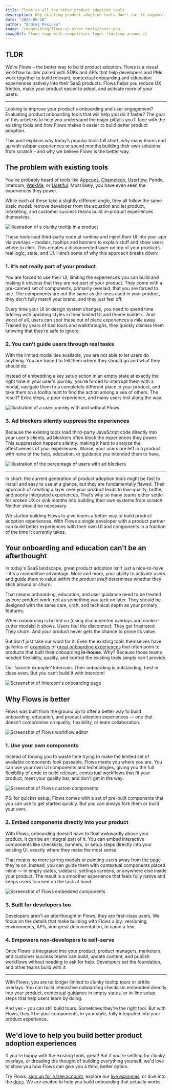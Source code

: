 ```yaml
---
title: Flows vs all the other product adoption tools
description: Why existing product adoption tools don't cut it anymore.
date: "2025-06-18"
author: "Ondrej Pesicka"
image: /images/blog/flows-vs-other-tools/cover.png
imageAlt: Flows logo with competitors logos floating around it
---
```


## TLDR

We're Flows – the better way to build product adoption. Flows is a visual workflow builder paired with SDKs and APIs that help developers and PMs work together to build relevant, contextual onboarding and education experiences natively into their SaaS products. Flows helps you reduce UX friction, make your product easier to adopt, and activate more of your users.

---

Looking to improve your product's onboarding and user engagement? Evaluating product onboarding tools that will help you do it faster? The goal of this article is to help you understand the major pitfalls you'll face with the existing tools and how Flows makes it easier to build better product adoption.

This post explains why today’s popular tools fall short, why many teams end up with subpar experiences or spend months building their own solutions from scratch – and why we believe Flows is the better way.

## The problem with existing tools

You’ve probably heard of tools like [Appcues](/alternatives/appcues), [Chameleon](/alternatives/chameleon), [Userflow](/alternatives/userflow), Pendo, Intercom, [WalkMe](/alternatives/walkme), or [Usetiful](/alternatives/usetiful). Most likely, you have even seen the experiences they power.

While each of these take a slightly different angle, they all follow the same basic model: remove developer from the equation and let product, marketing, and customer success teams build in-product experiences themselves.

<Image
  src="/images/blog/flows-vs-other-tools/clunky-tooltip.png"
  alt="Illustration of a clunky tooltip in a product"
  width={3600}
  height={1432}
/>

These tools load third-party code at runtime and inject their UI into your app via overlays – modals, tooltips and banners to explain stuff and show users where to click. This creates a disconnected layer on top of your product’s real logic, state, and UI. Here’s some of why this approach breaks down:

### 1. It’s not really part of your product

You are forced to use their UI, limiting the experiences you can build and making it obvious that they are not part of your product. They come with a pre-canned set of components, primarily overlaid, that you are forced to use. The components are not the same as the ones used in your product, they don't fully match your brand, and they just feel off.

Every time your UI or design system changes, you need to spend time fiddling with updating styles in their limited UI and theme builders. And worst of all, users can spot these out of place experiences a mile away. Trained by years of bad tours and walkthroughs, they quickly dismiss them knowing that they’re safe to ignore.

### 2. You can’t guide users through real tasks

With the limited modalities available, you are not able to let users do anything. You are forced to tell them where they should go and what they should do.

Instead of embedding a key setup action in an empty state at exactly the right time in your user's journey, you’re forced to interrupt them with a modal, navigate them to a completely different place in your product, and take them on a tooltip hunt to find the action among a sea of others. The result? Extra steps, a poor experience, and many users lost along the way.

<Image
  src="/images/blog/flows-vs-other-tools/user-journey.jpg"
  alt="Illustration of a user journey with and without Flows"
  width={2000}
  height={1125}
/>

### 3. Ad blockers silently suppress the experiences

Because the existing tools load third-party JavaScript code directly into your user's clients, ad blockers often block the experiences they power. This suppression happens silently. making it hard to analyze the effectiveness of your experiences. Worse, your users are left in a product with none of the help, education, or guidance you intended them to have.

<Image
  src="/images/blog/flows-vs-other-tools/ad-blockers.jpg"
  alt="Illustration of the percentage of users with ad blockers"
  width={2000}
  height={1125}
/>

---

In short: the current generation of product adoption tools might be fast to install and easy to use at a glance, but they are fundamentally flawed. Their approach of creating a layer over your product leads to low-quality, brittle, and poorly integrated experiences. That’s why so many teams either settle for broken UX or sink months into building their own systems from scratch. Neither should be necessary.

We started building Flows to give teams a better way to build product adoption experiences. With Flows a single developer with a product partner can build better experiences with their own UI and components in a fraction of the time it currently takes.

## Your onboarding and education can't be an afterthought

In today's SaaS landscape, great product adoption isn't just a nice-to-have – it's a competitive advantage. More and more, your ability to activate users and guide them to value _within the product itself_ determines whether they stick around or churn.

That means onboarding, education, and user guidance need to be treated as core product work, not as something you tack on later. They should be designed with the same care, craft, and technical depth as your primary features.

When onboarding is bolted on (using disconnected overlays and cookie-cutter modals) it shows. Users feel the disconnect. They get frustrated. They churn. And your product never gets the chance to prove its value.

But don’t just take our word for it. Even the existing tools themselves have galleries of [examples](https://www.chameleon.io/inspiration/folk-onboarding-walkthrough) of [great onboarding experiences](https://goodux.appcues.com/blog/airtable-user-onboarding-update) that often point to products that built their onboarding **in-house**. Why? Because those teams needed flexibility, quality, and control the existing tools simply can't provide.

Our favorite example? Intercom. Their onboarding is outstanding, best in class even. But you can’t build it with Intercom!

<Image
  src="/images/blog/flows-vs-other-tools/intercom-onboarding.png"
  alt="Screenshot of Intercom's onboarding page"
  width={3600}
  height={2080}
/>

## Why Flows is better

Flows was built from the ground up to offer a better way to build onboarding, education, and product adoption experiences — one that doesn’t compromise on quality, flexibility, or team collaboration.

<Image
  src="/images/blog/flows-vs-other-tools/flows-workflow.png"
  alt="Screenshot of Flows workflow editor"
  width={1800}
  height={720}
/>

### 1. Use your own components

Instead of forcing you to waste time trying to make the limited set of available components look passable, Flows meets you where you are. You can use your own UI components and technologies, giving you the full flexibility of code to build relevant, contextual workflows that fit your product, meet your quality bar, and don't get in the way.

<Image
  src="/images/blog/flows-vs-other-tools/custom-components.jpg"
  alt="Screenshot of Flows custom components"
  width={2000}
  height={1125}
/>

PS: for quicker setup, Flows comes with a set of pre-built components that you can use to get started quickly. But you can always fork them or build your own.

### 2. Embed components directly into your product

With Flows, onboarding doesn’t have to float awkwardly above your product. It can be an integral part of it. You can embed interactive components like checklists, banners, or setup steps directly into your existing UI, exactly where they make the most sense.

That means no more jarring modals or pointing users away from the page they’re on. Instead, you can guide them with contextual components placed inline — in empty states, sidebars, settings screens, or anywhere else inside your product. The result is a smoother experience that feels fully native and keeps users focused on the task at hand.

<Image
  src="/images/blog/flows-vs-other-tools/embedded-components.jpg"
  alt="Screenshot of Flows embedded components"
  width={2000}
  height={1125}
/>

### 3. Built for developers too

Developers aren't an afterthought in Flows, they are first-class users. We focus on the details that make building with Flows a joy: versioning, environments, APIs, and great documentation, to name a few.

### 4. Empowers non-developers to self-serve

Once Flows is integrated into your product, product managers, marketers, and customer success teams can build, update content, and publish workflows without needing to ask for help. Developers set the foundation, and other teams build with it.

---

With Flows, you are no longer limited to clunky tooltip tours or brittle overlays. You can build interactive onboarding checklists embedded directly into your product, contextual guidance in empty states, or in-line setup steps that help users learn by doing.

And yes – you can still build tours. Sometimes they’re the right tool. But with Flows, they’ll be your components, in your style, fully integrated into your product experience.

## We'd love to help you build better product adoption experiences

If you're happy with the existing tools, great! But if you’re settling for clunky overlays, or dreading the thought of building everything yourself, we'd love to show you how Flows can give you a third, better option.

Try Flows, [sign up for a free account](https://app.flows.sh/signup), explore our [live examples](https://flows.sh/examples), or dive into the [docs](https://flows.sh/docs). We are excited to help you build onboarding that actually works.
